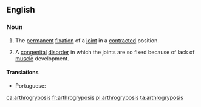 ==English==
{{wikipedia}}

===Noun===
{{en-noun|arthrogryposes}}

# {{context|countable|pathology|lang=en}} The [[permanent]] [[fixation]] of a [[joint]] in a [[contracted]] position.
# {{context|uncountable|pathology|lang=en}} A [[congenital]] [[disorder]] in which the joints are so fixed because of lack of [[muscle]] development.

====Translations====
{{trans-top|the permanent fixation of a joint in a contracted position}}
* Portuguese: {{t|pt|artrogripose|f}}
{{trans-mid}}
{{trans-bottom}}

[[ca:arthrogryposis]]
[[fr:arthrogryposis]]
[[pl:arthrogryposis]]
[[ta:arthrogryposis]]